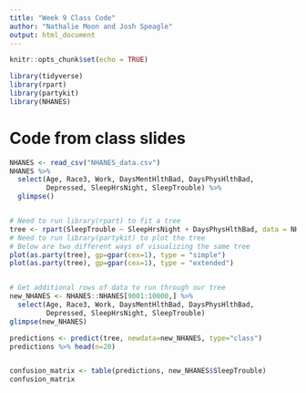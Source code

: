 ---
title: "Week 9 Class Code"
author: "Nathalie Moon and Josh Speagle"
output: html_document
---

```{r setup, include=FALSE}
knitr::opts_chunk$set(echo = TRUE)
```


```{r}
library(tidyverse)
library(rpart)
library(partykit)
library(NHANES)
```



# Code from class slides

```{r}
NHANES <- read_csv("NHANES_data.csv")
NHANES %>% 
  select(Age, Race3, Work, DaysMentHlthBad, DaysPhysHlthBad,
         Depressed, SleepHrsNight, SleepTrouble) %>%
  glimpse()


# Need to run library(rpart) to fit a tree
tree <- rpart(SleepTrouble ~ SleepHrsNight + DaysPhysHlthBad, data = NHANES)
# Need to run library(partykit) to plot the tree
# Below are two different ways of visualizing the same tree
plot(as.party(tree), gp=gpar(cex=1), type = "simple")
plot(as.party(tree), gp=gpar(cex=1), type = "extended")


# Get additional rows of data to run through our tree
new_NHANES <- NHANES::NHANES[9001:10000,] %>% 
  select(Age, Race3, Work, DaysMentHlthBad, DaysPhysHlthBad,
         Depressed, SleepHrsNight, SleepTrouble)
glimpse(new_NHANES)

predictions <- predict(tree, newdata=new_NHANES, type="class")
predictions %>% head(n=20)


confusion_matrix <- table(predictions, new_NHANES$SleepTrouble)
confusion_matrix

```

